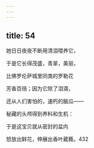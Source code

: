 ```yaml
---
---
---
```

title: 54
---




她日日夜夜不断用清泪喂养它，

于是它长得茂盛，青翠，美丽，

比佛罗伦萨城里同类的罗勒花

芳香百倍；因为它除了泪滴，

还从人们害怕的，速朽的脑瓜——

秘藏的头颅得到养料和生机：

于是这宝贝就从密封的盆内

怒放出鲜花，伸展出香叶葳蕤。432